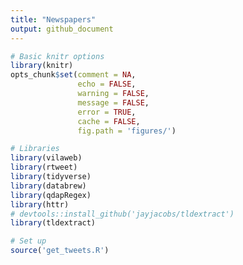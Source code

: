 ```yaml
---
title: "Newspapers"
output: github_document
---
```



```r
# Basic knitr options
library(knitr)
opts_chunk$set(comment = NA, 
               echo = FALSE, 
               warning = FALSE, 
               message = FALSE, 
               error = TRUE, 
               cache = FALSE,
               fig.path = 'figures/')
```


```r
# Libraries
library(vilaweb)
library(rtweet)
library(tidyverse)
library(databrew)
library(qdapRegex)
library(httr)
# devtools::install_github('jayjacobs/tldextract')
library(tldextract)
```

```r
# Set up
source('get_tweets.R')
```

```r





```